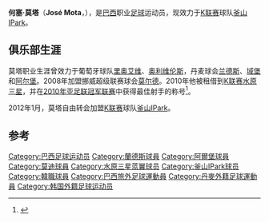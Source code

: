 {{Football player infobox
| playername = 何塞·莫塔
| image =
| fullname = José Roberto Rodrigues Mota Junior
| height = {{height|m=1.86}}
| nickname =
| dateofbirth = {{Birth date and age|1979|5|10}}
| cityofbirth = [[圣保罗_(巴西)|圣保罗]]
| countryofbirth = {{flagicon|Brazil}} [[巴西|巴西]]
| currentclub =  [[釜山IPark足球俱乐部|釜山IPark]]
| clubnumber = 9
| position = 前锋
| youthyears = 
| youthclubs = 
| years = 2001–2002<br>2002–2003<br>2004<br>2005–2007<br>2007–2008<br>2008<br>2008–2011<br>2010<br>2012–
| clubs = [[里奥艾维|里奥艾维]]<br>[[奧利維倫斯體育會|奥利维伦斯]]<br>[[兰德斯足球俱乐部|兰德斯]]<br>[[域堡足球會|域堡]]<br>[[阿爾堡足球會|阿尔堡]]<br>→ [[莫迪足球会|莫尔德]] (租借)<br>[[莫迪足球会|莫尔德]]<br>→ [[水原三星|水原三星]] (租借)<br> [[釜山IPark足球俱乐部|釜山IPark]]
| caps(goals) = <br>{{0}}42 {{0}}(23)<br>{{0}}13 {{0}}{{0}}(6)<br>{{0}}48 {{0}}(21)<br>{{0}}12 {{0}}{{0}}(0)<br>{{0}}25 {{0}}(12)<br />{{0}}31 {{0}}{{0}}(8)<br />{{0}}19 {{0}}{{0}}(7)
| nationalyears = 
| nationalteam = 
| nationalcaps(goals) = 
| pcupdate = 2011年1月31日
| ntupdate = 
}}
'''何塞·莫塔'''（'''José Mota'''，{{bd|1979年|5月10日|||Mota, Jose}}），是[[巴西|巴西]]职业[[足球|足球]]运动员，现效力于[[K联赛|K联赛]]球队[[釜山IPark足球俱乐部|釜山IPark]]。

==俱乐部生涯==
莫塔职业生涯曾效力于葡萄牙球队[[里奥艾维|里奥艾维]]、[[奧利維倫斯體育會|奥利维伦斯]]，丹麦球会[[兰德斯足球俱乐部|兰德斯]]、[[域堡足球會|域堡]]和[[阿爾堡足球會|阿尔堡]]。2008年加盟挪威超级联赛球会[[莫迪足球会|莫尔德]]。2010年他被租借到[[K联赛|K联赛]][[水原三星|水原三星]]，并在[[2010年亚足联冠军联赛|2010年亚足联冠军联赛]]中获得最佳射手的称号<ref>{{Cite web |url=http://sports.163.com/11/0128/01/6RERFMM800051C89.html |title=舜天引援惊曝最意外人选 亚冠最佳射手有望加盟 |accessdate=2011-02-09 |archive-date=2011-01-31 |archive-url=https://web.archive.org/web/20110131101832/http://sports.163.com/11/0128/01/6RERFMM800051C89.html |dead-url=no }}</ref>。

2012年1月，莫塔自由转会加盟[[K联赛|K联赛]]球队[[釜山IPark足球俱乐部|釜山IPark]]。

==参考==
{{reflist}}

{{亚足联冠军联赛最佳射手}}

{{DEFAULTSORT:Mota, Jose}}
[[Category:巴西足球运动员|Category:巴西足球运动员]]
[[Category:蘭德斯球員|Category:蘭德斯球員]]
[[Category:阿爾堡球員|Category:阿爾堡球員]]
[[Category:莫迪球員|Category:莫迪球員]]
[[Category:水原三星蓝翼球员|Category:水原三星蓝翼球员]]
[[Category:釜山IPark球员|Category:釜山IPark球员]]
[[Category:韓職球員|Category:韓職球員]]
[[Category:巴西旅外足球運動員|Category:巴西旅外足球運動員]]
[[Category:丹麥外籍足球運動員|Category:丹麥外籍足球運動員]]
[[Category:韩国外籍足球运动员|Category:韩国外籍足球运动员]]